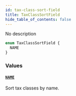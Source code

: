 ```yaml
---
id: tax-class-sort-field
title: TaxClassSortField
hide_table_of_contents: false
---
```


No description

```graphql
enum TaxClassSortField {
  NAME
}
```

### Values

#### [`NAME`](#)

Sort tax classes by name.
